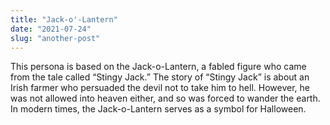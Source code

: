 ---
title: "Jack-o'-Lantern"
date: "2021-07-24"
slug: "another-post"
---
This persona is based on the Jack-o-Lantern, a fabled figure who came from the tale called “Stingy Jack.” 
The story of “Stingy Jack” is about an Irish farmer who persuaded the devil not to take him to hell. However, he was not allowed into heaven either, and so was forced to wander the earth. 
In modern times, the Jack-o-Lantern serves as a symbol for Halloween.